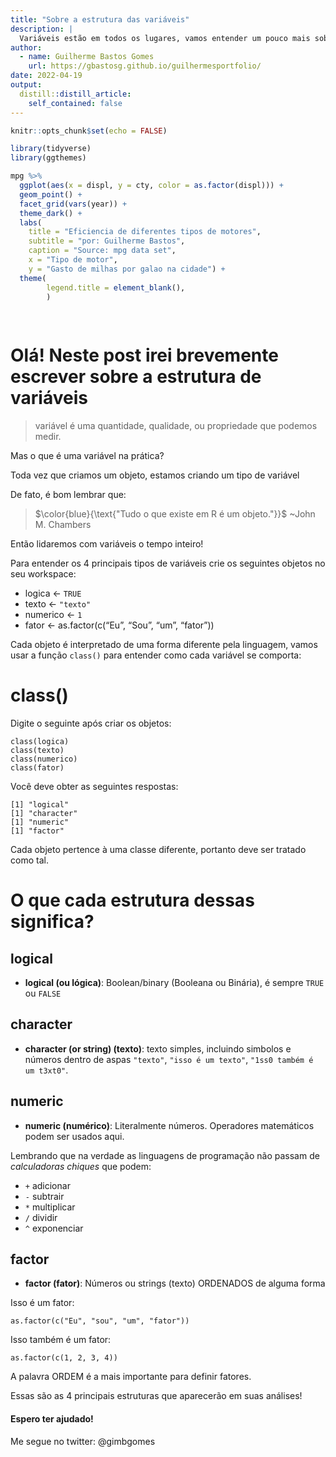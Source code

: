 ```yaml
---
title: "Sobre a estrutura das variáveis"
description: |
  Variáveis estão em todos os lugares, vamos entender um pouco mais sobre suas estruturas em R.
author:
  - name: Guilherme Bastos Gomes
    url: https://gbastosg.github.io/guilhermesportfolio/
date: 2022-04-19
output:
  distill::distill_article:
    self_contained: false
---
```



```r
knitr::opts_chunk$set(echo = FALSE)
```

```r
library(tidyverse)
library(ggthemes)

mpg %>%
  ggplot(aes(x = displ, y = cty, color = as.factor(displ))) +
  geom_point() +
  facet_grid(vars(year)) +
  theme_dark() +
  labs(
    title = "Eficiencia de diferentes tipos de motores",
    subtitle = "por: Guilherme Bastos",
    caption = "Source: mpg data set",
    x = "Tipo de motor",
    y = "Gasto de milhas por galao na cidade") +
  theme(
        legend.title = element_blank(),
        )
  
  

```

# Olá! Neste post irei brevemente escrever sobre a estrutura de variáveis

>variável é uma quantidade, qualidade, ou propriedade que podemos medir.

Mas o que é uma variável na prática?

Toda vez que criamos um objeto, estamos criando um tipo de variável

De fato, é bom lembrar que:

> $\color{blue}{\text{"Tudo o que existe em R é um objeto."}}$
~John M. Chambers

Então lidaremos com variáveis o tempo inteiro!

Para entender os 4 principais tipos de variáveis crie os seguintes objetos no seu workspace:

* logica <- `TRUE`
* texto <- `"texto"`
* numerico <- `1`
* fator <- as.factor(c("Eu", "Sou", "um", "fator"))

Cada objeto é interpretado de uma forma diferente pela linguagem, vamos usar a função `class()` para entender como cada variável se comporta:

# class()

Digite o seguinte após criar os objetos:

```
class(logica)
class(texto)
class(numerico)
class(fator)
```

Você deve obter as seguintes respostas:

```
[1] "logical"
[1] "character"
[1] "numeric"
[1] "factor"
```

Cada objeto pertence à uma classe diferente, portanto deve ser tratado como tal.

# O que cada estrutura dessas significa?

## logical

* **logical (ou lógica)**: Boolean/binary (Booleana ou Binária), é sempre `TRUE` ou `FALSE`

## character

* **character (or string) (texto)**: texto simples, incluindo simbolos e números dentro de aspas `"texto"`, `"isso é um texto"`, `"1ss0 também é um t3xt0"`.

## numeric

* **numeric (numérico)**: Literalmente números. Operadores matemáticos podem ser usados aqui.

Lembrando que na verdade as linguagens de programação não passam de *calculadoras chiques* que podem:

* `+` adicionar
* `-` subtrair
* `*` multiplicar
* `/` dividir
* `^` exponenciar

## factor

* **factor (fator)**: Números ou strings (texto) ORDENADOS de alguma forma

Isso é um fator:
```
as.factor(c("Eu", "sou", "um", "fator"))
```
Isso também é um fator:
```
as.factor(c(1, 2, 3, 4))
```
A palavra ORDEM é a mais importante para definir fatores.


Essas são as 4 principais estruturas que aparecerão em suas análises!

#### Espero ter ajudado!
Me segue no twitter: @gimbgomes
